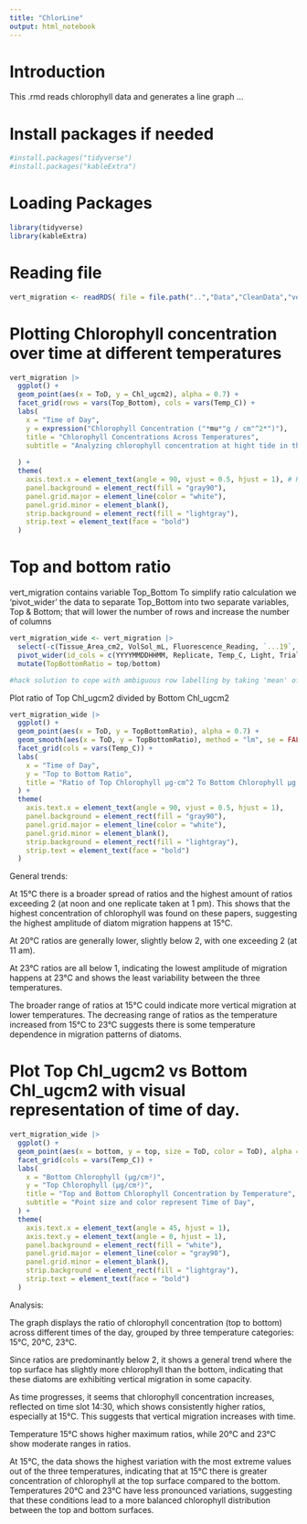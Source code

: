 ```yaml
---
title: "ChlorLine"
output: html_notebook
---
```


# Introduction

This .rmd reads chlorophyll data and generates a line graph ...

# Install packages if needed

```r
#install.packages("tidyverse")
#install.packages("kableExtra")
```

# Loading Packages

```r
library(tidyverse) 
library(kableExtra)
```
# Reading file

```r
vert_migration <- readRDS( file = file.path("..","Data","CleanData","vert_migration.rds"))
```

# Plotting Chlorophyll concentration over time at different temperatures 

```r
vert_migration |>
  ggplot() +
  geom_point(aes(x = ToD, y = Chl_ugcm2), alpha = 0.7) +  
  facet_grid(rows = vars(Top_Bottom), cols = vars(Temp_C)) + 
  labs(
    x = "Time of Day", 
    y = expression("Chlorophyll Concentration ("*mu*"g / cm"^2*")"),  
    title = "Chlorophyll Concentrations Across Temperatures", 
    subtitle = "Analyzing chlorophyll concentration at hight tide in the Bay of Fundy at 15°C, 20°C, and 25°C", 
    
  ) +
  theme(
    axis.text.x = element_text(angle = 90, vjust = 0.5, hjust = 1), # Rotate x-axis labels for readability
    panel.background = element_rect(fill = "gray90"),  
    panel.grid.major = element_line(color = "white"), 
    panel.grid.minor = element_blank(),  
    strip.background = element_rect(fill = "lightgray"), 
    strip.text = element_text(face = "bold") 
  )

```

# Top and bottom ratio

vert_migration contains variable Top_Bottom To simplify ratio calculation we 'pivot_wider' the data to separate Top_Bottom into two separate variables, Top & Bottom; that will lower the number of rows and increase the number of columns

```r
vert_migration_wide <- vert_migration |>
  select(-c(Tissue_Area_cm2, VolSol_mL, Fluorescence_Reading, `...19`,  Chl_ugL)) |>
  pivot_wider(id_cols = c(YYYYMMDDHHMM, Replicate, Temp_C, Light, Trial, DateTime, Date, ToD, E_time_h), names_from = Top_Bottom, values_from = Chl_ugcm2, values_fn = mean) |>
  mutate(TopBottomRatio = top/bottom)

#hack solution to cope with ambiguous row labelling by taking 'mean' of rows with multiple values.

```

Plot ratio of Top Chl_ugcm2 divided by Bottom Chl_ugcm2

```r
vert_migration_wide |>
  ggplot() +
  geom_point(aes(x = ToD, y = TopBottomRatio), alpha = 0.7) +
  geom_smooth(aes(x = ToD, y = TopBottomRatio), method = "lm", se = FALSE, color = "blue", linetype = "dashed") +
  facet_grid(cols = vars(Temp_C)) +
  labs(
    x = "Time of Day", 
    y = "Top to Bottom Ratio", 
    title = "Ratio of Top Chlorophyll µg·cm^2 To Bottom Chlorophyll µg·cm^2",subtitle = "Analyzing chlorophyll concentration top to bottom ratios at temperatures 15°C, 20°C, and 23°C", 
  ) +
  theme(
    axis.text.x = element_text(angle = 90, vjust = 0.5, hjust = 1),
    panel.background = element_rect(fill = "gray90"),
    panel.grid.major = element_line(color = "white"),
    panel.grid.minor = element_blank(),
    strip.background = element_rect(fill = "lightgray"),
    strip.text = element_text(face = "bold")
  )
```

General trends:

At 15°C there is a broader spread of ratios and the highest amount of ratios exceeding 2 (at noon and one replicate taken at 1 pm). This shows that the highest concentration of chlorophyll was found on these papers, suggesting the highest amplitude of diatom migration happens at 15°C.

At 20°C ratios are generally lower, slightly below 2, with one exceeding 2 (at 11 am).

At 23°C ratios are all below 1, indicating the lowest amplitude of migration happens at 23°C and shows the least variability between the three temperatures.

The broader range of ratios at 15°C could indicate more vertical migration at lower temperatures. The decreasing range of ratios as the temperature increased from 15°C to 23°C suggests there is some temperature dependence in migration patterns of diatoms.


# Plot Top Chl_ugcm2 vs Bottom Chl_ugcm2 with visual representation of time of day.

```r
vert_migration_wide |>
  ggplot() +
  geom_point(aes(x = bottom, y = top, size = ToD, color = ToD), alpha = 0.7) +
  facet_grid(cols = vars(Temp_C)) +  
  labs(
    x = "Bottom Chlorophyll (µg/cm²)", 
    y = "Top Chlorophyll (µg/cm²)", 
    title = "Top and Bottom Chlorophyll Concentration by Temperature",
    subtitle = "Point size and color represent Time of Day",
  ) +
  theme(
    axis.text.x = element_text(angle = 45, hjust = 1),  
    axis.text.y = element_text(angle = 0, hjust = 1),  
    panel.background = element_rect(fill = "white"),  
    panel.grid.major = element_line(color = "gray90"),  
    panel.grid.minor = element_blank(),  
    strip.background = element_rect(fill = "lightgray"),  
    strip.text = element_text(face = "bold")  
  )

```

Analysis:

The graph displays the ratio of chlorophyll concentration (top to bottom) across different times of the day, grouped by three temperature categories: 15°C, 20°C, 23°C.

Since ratios are predominantly below 2, it shows a general trend where the top surface has slightly more chlorophyll than the bottom, indicating that these diatoms are exhibiting vertical migration in some capacity.

As time progresses, it seems that chlorophyll concentration increases, reflected on time slot 14:30, which shows consistently higher ratios, especially at 15°C. This suggests that vertical migration increases with time.

Temperature 15°C shows higher maximum ratios, while 20°C and 23°C show moderate ranges in ratios.

At 15°C, the data shows the highest variation with the most extreme values out of the three temperatures, indicating that at 15°C there is greater concentration of chlorophyll at the top surface compared to the bottom. Temperatures 20°C and 23°C have less pronounced variations, suggesting that these conditions lead to a more balanced chlorophyll distribution between the top and bottom surfaces.



